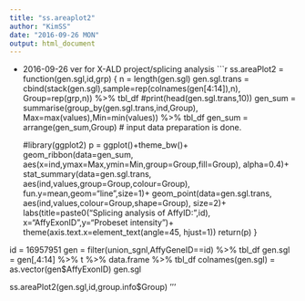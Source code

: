 ```yaml
---
title: "ss.areaplot2"
author: "KimSS"
date: "2016-09-26 MON"
output: html_document
---
```


- 2016-09-26 ver for X-ALD project/splicing analysis
```r
ss.areaPlot2 = function(gen.sgl,id,grp) {
  n = length(gen.sgl)
  gen.sgl.trans = cbind(stack(gen.sgl),sample=rep(colnames(gen[4:14]),n),
                        Group=rep(grp,n)) %>% tbl_df
  #print(head(gen.sgl.trans,10))
  gen_sum = summarise(group_by(gen.sgl.trans,ind,Group),
                      Max=max(values),Min=min(values)) %>% tbl_df
  gen_sum = arrange(gen_sum,Group) # input data preparation is done.

  #library(ggplot2)
  p = ggplot()+theme_bw()+
    geom_ribbon(data=gen_sum,
                aes(x=ind,ymax=Max,ymin=Min,group=Group,fill=Group),
                alpha=0.4)+
    stat_summary(data=gen.sgl.trans,
                 aes(ind,values,group=Group,colour=Group),
                 fun.y=mean,geom="line",size=1)+
    geom_point(data=gen.sgl.trans,
               aes(ind,values,colour=Group,shape=Group),
               size=2)+
    labs(title=paste0("Splicing analysis of AffyID: ",id),
         x="AffyExonID",y="Probeset intensity")+
    theme(axis.text.x=element_text(angle=45, hjust=1))
  return(p)
}

id = 16957951
gen = filter(union_sgnl,AffyGeneID==id) %>% tbl_df
gen.sgl = gen[,4:14] %>% t %>% data.frame %>% tbl_df
colnames(gen.sgl) = as.vector(gen$AffyExonID)
gen.sgl

ss.areaPlot2(gen.sgl,id,group.info$Group)
'''

